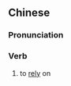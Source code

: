 {{also|仰赖}}
==Chinese==
{{zh-forms|s=仰赖}}

===Pronunciation===
{{zh-pron
|m=yǎnglài
|c=joeng5 laai6
|mn=qz,xm:gióng-lāi/tw:gióng-nāi/zz:giáng-nāi
|cat=v
}}

===Verb===
{{zh-verb}}

# to [[rely]] on